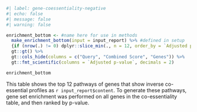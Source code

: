 ```r
#| label: gene-coessentiality-negative
#| echo: false
#| message: false
#| warning: false

enrichment_bottom <- #name here for use in methods
  make_enrichment_bottom(input = input_report) %>% #defined in setup
  {if (nrow(.) != 0) dplyr::slice_min(., n = 12, order_by = `Adjusted p-value`) else .} %>%
  gt::gt() %>% 
  gt::cols_hide(columns = c("Query", "Combined Score", "Genes")) %>% 
  gt::fmt_scientific(columns = `Adjusted p-value`, decimals = 2)

enrichment_bottom
```
  
This table shows the top 12 pathways of genes that show inverse co-essential profiles as `r input_report$content`. To generate these pathways, gene set enrichment was performed on all genes in the co-essentiality table, and then ranked by p-value.  
